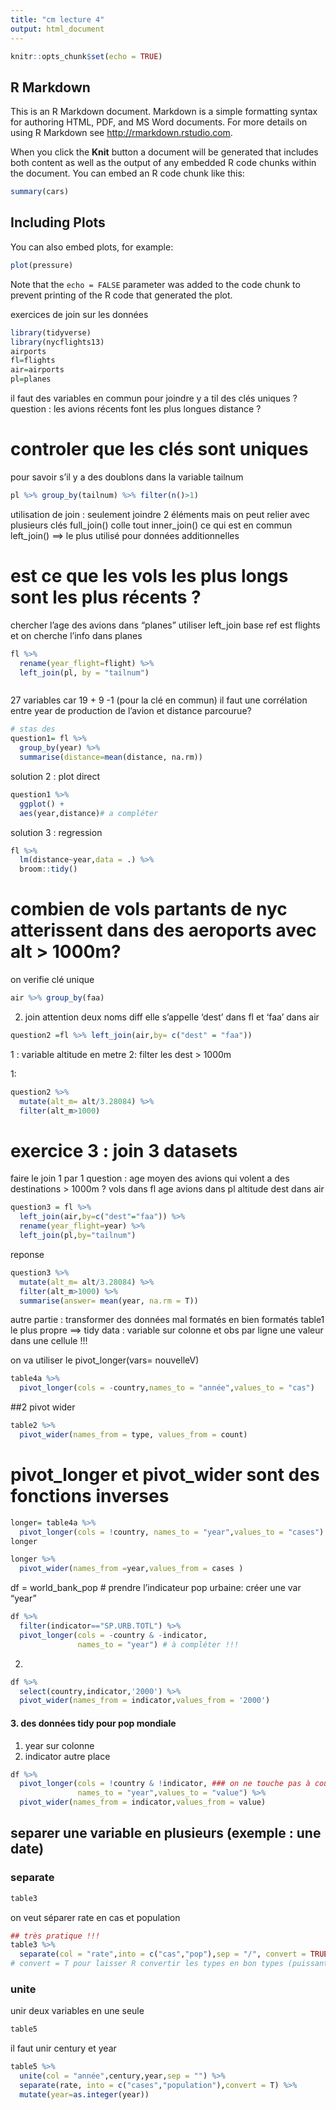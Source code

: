 ```yaml
---
title: "cm lecture 4"
output: html_document
---
```


```r
knitr::opts_chunk$set(echo = TRUE)
```

## R Markdown

This is an R Markdown document. Markdown is a simple formatting syntax for authoring HTML, PDF, and MS Word documents. For more details on using R Markdown see <http://rmarkdown.rstudio.com>.

When you click the **Knit** button a document will be generated that includes both content as well as the output of any embedded R code chunks within the document. You can embed an R code chunk like this:

```r
summary(cars)
```

## Including Plots

You can also embed plots, for example:

```r
plot(pressure)
```

Note that the `echo = FALSE` parameter was added to the code chunk to prevent printing of the R code that generated the plot.

exercices de join sur les données


```r
library(tidyverse)
library(nycflights13)
airports
fl=flights
air=airports
pl=planes

```

il faut des variables en commun pour joindre
y a til des clés uniques ?
 question : les avions récents font les plus longues distance ?
 
# controler que les clés sont uniques

pour savoir s'il y a des doublons dans la variable tailnum
```r

pl %>% group_by(tailnum) %>% filter(n()>1)

```
utilisation de join : seulement joindre 2 éléments
mais on peut relier avec plusieurs clés
full_join() colle tout
inner_join() ce qui est en commun
left_join() ==> le plus utilisé pour données additionnelles

# est ce que les vols les plus longs sont les plus récents ?
chercher l'age des avions dans "planes"
utiliser left_join
base ref est flights et on cherche l'info dans planes
```r
fl %>% 
  rename(year_flight=flight) %>% 
  left_join(pl, by = "tailnum")



```
27 variables car 19 + 9 -1 (pour la clé en commun)
il faut une corrélation entre year de production de l'avion et distance parcourue?
```r
# stas des
question1= fl %>% 
  group_by(year) %>% 
  summarise(distance=mean(distance, na.rm))


```

solution 2 : plot direct
```r
question1 %>% 
  ggplot() + 
  aes(year,distance)# a compléter
```
solution 3 : regression
```r
fl %>% 
  lm(distance~year,data = .) %>% 
  broom::tidy()
```
# combien de vols partants de nyc atterissent dans des aeroports avec alt > 1000m?
on verifie clé unique
```r
air %>% group_by(faa)

```
2. join
attention deux noms diff
elle s'appelle 'dest' dans fl et 'faa' dans air
```r
question2 =fl %>% left_join(air,by= c("dest" = "faa"))

```
1 : variable altitude en metre
2: filter les dest > 1000m

1:
```r
question2 %>% 
  mutate(alt_m= alt/3.28084) %>% 
  filter(alt_m>1000)
```
# exercice 3 : join 3 datasets
faire le join 1 par 1
question : age moyen des avions qui volent a des destinations > 1000m ?
vols dans fl
age avions dans pl
altitude dest dans air
```r
question3 = fl %>% 
  left_join(air,by=c("dest"="faa")) %>% 
  rename(year_flight=year) %>% 
  left_join(pl,by="tailnum")


```
reponse
```r
question3 %>% 
  mutate(alt_m= alt/3.28084) %>% 
  filter(alt_m>1000) %>% 
  summarise(answer= mean(year, na.rm = T))


```
autre partie : 
transformer des données mal formatés en bien formatés
table1 le plus propre ==> tidy data : variable sur colonne et obs par ligne
une valeur dans une cellule !!!

on va utiliser le pivot_longer(vars= nouvelleV)

```r
table4a %>% 
  pivot_longer(cols = -country,names_to = "année",values_to = "cas")


```
##2 pivot wider
```r
table2 %>% 
  pivot_wider(names_from = type, values_from = count)


```
# pivot_longer et pivot_wider sont des fonctions inverses
```r
longer= table4a %>% 
  pivot_longer(cols = !country, names_to = "year",values_to = "cases")
longer

longer %>% 
  pivot_wider(names_from =year,values_from = cases )


```
df = world_bank_pop
# prendre l'indicateur pop urbaine: créer une var "year"

```r
df %>% 
  filter(indicator=="SP.URB.TOTL") %>% 
  pivot_longer(cols = -country & -indicator,
               names_to = "year") # à compléter !!!
```

2.
```r
df %>% 
  select(country,indicator,'2000') %>% 
  pivot_wider(names_from = indicator,values_from = '2000')


```

#### 3. des données tidy pour pop mondiale

1. year sur colonne
2. indicator autre place
```r
df %>% 
  pivot_longer(cols = !country & !indicator, ### on ne touche pas à country et                                                  #indicator
               names_to = "year",values_to = "value") %>% 
  pivot_wider(names_from = indicator,values_from = value)


```

## separer une variable en plusieurs (exemple : une date)

### separate

```r
table3

```
on veut séparer rate en cas et population
```r
## très pratique !!!
table3 %>% 
  separate(col = "rate",into = c("cas","pop"),sep = "/", convert = TRUE)
# convert = T pour laisser R convertir les types en bon types (puissant mais dangereux)

```
### unite
unir deux variables en une seule
```r
table5
```
il faut unir century et year
```r
table5 %>% 
  unite(col = "année",century,year,sep = "") %>% 
  separate(rate, into = c("cases","population"),convert = T) %>% 
  mutate(year=as.integer(year))

```


